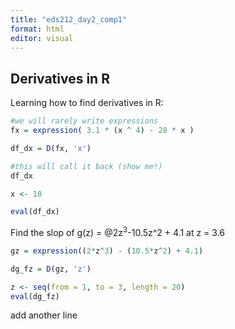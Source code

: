 ```yaml
---
title: "eds212_day2_comp1"
format: html
editor: visual
---
```


## Derivatives in R

Learning how to find derivatives in R:

```r
#we will rarely write expressions
fx = expression( 3.1 * (x ^ 4) - 28 * x )

df_dx = D(fx, 'x')

#this will call it back (show me!)
df_dx

x <- 10

eval(df_dx)
```

Find the slop of g(z) = \@2z^3^-10.5z\^2 + 4.1 at z = 3.6

```r
gz = expression((2*z^3) - (10.5*z^2) + 4.1)

dg_fz = D(gz, 'z')

z <- seq(from = 1, to = 3, length = 20)
eval(dg_fz)
```

add another line
